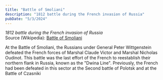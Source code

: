 ```yaml
---
title: "Battle of Smoliani"
description: "1812 battle during the French invasion of Russia"
pubDate: "5/3/2024"
---
```


*1812 battle during the French invasion of Russia*  
Source (Wikipedia): [Battle of Smoliani][1]

At the Battle of Smoliani, the Russians under General Peter Wittgenstein defeated the French forces of Marshal Claude Victor and Marshal Nicholas Oudinot. This battle was the last effort of the French to reestablish their northern flank in Russia, known as the "Dwina Line". Previously, the French had been defeated in this sector at the Second battle of Polotsk and at the Battle of Czasniki

[1]: https://en.wikipedia.org/wiki/Battle_of_Smoliani
